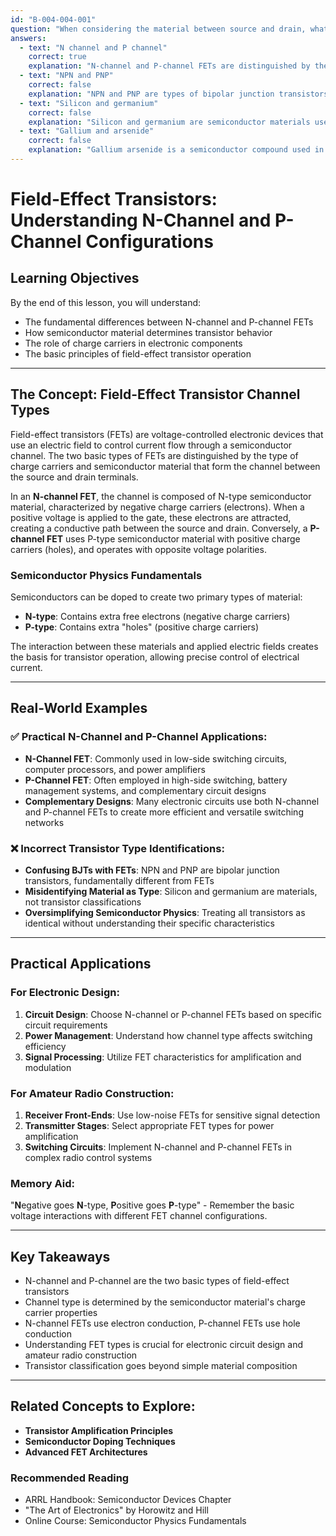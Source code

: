 ```yaml
---
id: "B-004-004-001"
question: "When considering the material between source and drain, what are two basic types of field-effect transistors (FET)?"
answers:
  - text: "N channel and P channel"
    correct: true
    explanation: "N-channel and P-channel FETs are distinguished by the type of semiconductor material (either N-type or P-type) that forms the channel between the source and drain. In an N-channel FET, the channel is made of N-type semiconductor material with negative charge carriers (electrons), while in a P-channel FET, the channel is made of P-type semiconductor material with positive charge carriers (holes). This fundamental difference determines how the transistor conducts electrical current under different gate voltage conditions."
  - text: "NPN and PNP"
    correct: false
    explanation: "NPN and PNP are types of bipolar junction transistors (BJTs), not field-effect transistors (FETs). These are different transistor technologies with distinct operating principles. BJTs use current flow through junction regions, while FETs control current flow through a semiconductor channel using an electric field, making them fundamentally different types of transistors."
  - text: "Silicon and germanium"
    correct: false
    explanation: "Silicon and germanium are semiconductor materials used in transistor construction, not types of field-effect transistors. While these materials can be used to create FETs, they describe the substrate of the transistor, not the channel configuration that defines FET types."
  - text: "Gallium and arsenide"
    correct: false
    explanation: "Gallium arsenide is a semiconductor compound used in some specialized electronic components, but it is not a type of field-effect transistor. This answer confuses material composition with transistor classification and does not describe the channel types of FETs."
---
```


# Field-Effect Transistors: Understanding N-Channel and P-Channel Configurations

## Learning Objectives
By the end of this lesson, you will understand:
- The fundamental differences between N-channel and P-channel FETs
- How semiconductor material determines transistor behavior
- The role of charge carriers in electronic components
- The basic principles of field-effect transistor operation

---

## The Concept: Field-Effect Transistor Channel Types

Field-effect transistors (FETs) are voltage-controlled electronic devices that use an electric field to control current flow through a semiconductor channel. The two basic types of FETs are distinguished by the type of charge carriers and semiconductor material that form the channel between the source and drain terminals.

In an **N-channel FET**, the channel is composed of N-type semiconductor material, characterized by negative charge carriers (electrons). When a positive voltage is applied to the gate, these electrons are attracted, creating a conductive path between the source and drain. Conversely, a **P-channel FET** uses P-type semiconductor material with positive charge carriers (holes), and operates with opposite voltage polarities.

### Semiconductor Physics Fundamentals

Semiconductors can be doped to create two primary types of material:
- **N-type**: Contains extra free electrons (negative charge carriers)
- **P-type**: Contains extra "holes" (positive charge carriers)

The interaction between these materials and applied electric fields creates the basis for transistor operation, allowing precise control of electrical current.

---

## Real-World Examples

### ✅ Practical N-Channel and P-Channel Applications:
- **N-Channel FET**: Commonly used in low-side switching circuits, computer processors, and power amplifiers
- **P-Channel FET**: Often employed in high-side switching, battery management systems, and complementary circuit designs
- **Complementary Designs**: Many electronic circuits use both N-channel and P-channel FETs to create more efficient and versatile switching networks

### ❌ Incorrect Transistor Type Identifications:
- **Confusing BJTs with FETs**: NPN and PNP are bipolar junction transistors, fundamentally different from FETs
- **Misidentifying Material as Type**: Silicon and germanium are materials, not transistor classifications
- **Oversimplifying Semiconductor Physics**: Treating all transistors as identical without understanding their specific characteristics

---

## Practical Applications

### For Electronic Design:
1. **Circuit Design**: Choose N-channel or P-channel FETs based on specific circuit requirements
2. **Power Management**: Understand how channel type affects switching efficiency
3. **Signal Processing**: Utilize FET characteristics for amplification and modulation

### For Amateur Radio Construction:
1. **Receiver Front-Ends**: Use low-noise FETs for sensitive signal detection
2. **Transmitter Stages**: Select appropriate FET types for power amplification
3. **Switching Circuits**: Implement N-channel and P-channel FETs in complex radio control systems

### Memory Aid:
"**N**egative goes **N**-type, **P**ositive goes **P**-type" - Remember the basic voltage interactions with different FET channel configurations.

---

## Key Takeaways

- N-channel and P-channel are the two basic types of field-effect transistors
- Channel type is determined by the semiconductor material's charge carrier properties
- N-channel FETs use electron conduction, P-channel FETs use hole conduction
- Understanding FET types is crucial for electronic circuit design and amateur radio construction
- Transistor classification goes beyond simple material composition

---

## Related Concepts to Explore:
- **Transistor Amplification Principles**
- **Semiconductor Doping Techniques**
- **Advanced FET Architectures**

### Recommended Reading
- ARRL Handbook: Semiconductor Devices Chapter
- "The Art of Electronics" by Horowitz and Hill
- Online Course: Semiconductor Physics Fundamentals